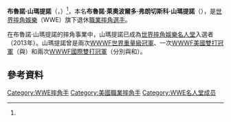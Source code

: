 {{Infobox Pro Wrestler
| name=布魯諾·山瑪提諾
| image=BrunoSeasonParade.jpg
| names = '''Bruno Sammartino'''
| birthname = 布魯諾·萊奧波爾多·弗朗切斯科·山瑪提諾
| height={{height|ft=5|in=10}}<ref name=hornbaker/>
| weight={{convert|265|lb|kg|abbr=on}}<ref name=hornbaker>{{cite book|author=Hornbaker, Tim|year=2012|title=Legends of Pro Wrestling: 150 Years of Headlocks, Body Slams, and Piledrivers|url=https://archive.org/details/legendsofprowres0000horn|publisher=Sports Publishing|isbn=1613210752}}</ref><ref name=davies>{{cite book|author=Davies, Ross|pages=23–24|year=2001|title=Bruno Sammartino|publisher=Rosen Publishing Group|isbn=1435836251}}</ref>
| birth_date={{birth date|1935|10|6}}
| birth_place={{ITA}}[[阿布魯佐|阿布魯佐]][[基耶蒂省|基耶蒂省]][[皮佐費拉托|皮佐費拉托]]
| death_date= 18 April [[2018|2018]] (aged 82)
| death_place=
| resides={{USA}}[[賓夕法尼亞州|賓夕法尼亞州]][[阿利根尼縣_(賓夕法尼亞州)|阿利根尼縣]]{{link-en|羅斯鎮|Ross Township, Allegheny County, Pennsylvania}}
| billed={{USA}}[[賓夕法尼亞州|賓夕法尼亞州]][[阿利根尼縣_(賓夕法尼亞州)|阿利根尼縣]][[匹兹堡|匹兹堡]]<br/>{{ITA}}[[阿布魯佐|阿布魯佐]]
| trainer=Ace Freeman<br/>Rex Peery<ref name=hornbaker/>
| debut=1959年
| retired=1987年
| spouse=
}}

'''布魯諾·山瑪提諾'''（{{lang-en|'''Bruno Sammartino'''}}，{{bd|1935年|10月6日|2018年|4月18日|catIdx=Sammartino}}）<ref name=hornbaker/>，本名'''布魯諾·萊奧波爾多·弗朗切斯科·山瑪提諾'''（{{lang-en|'''Bruno Leopoldo Francesco Sammartino'''}}），是[[世界摔角娛樂|世界摔角娛樂]]（WWE）旗下退休[[職業摔角|職業摔角]][[選手|選手]]。

在布魯諾·山瑪提諾的摔角事業中，山瑪提諾已成為[[世界摔角娛樂名人堂|世界摔角娛樂名人堂]]入選者（2013年）。山瑪提諾曾是兩次[[WWE冠軍|WWWF世界重量級冠軍]]、一次[[WWWF美國雙打冠軍|WWWF美國雙打冠軍]]（與{{link-en|安德烈斯·拉布瑞克斯|Andres Labrakis}}）和兩次[[WWF國際雙打冠軍|WWWF國際雙打冠軍]]（分別與{{link-en|東尼·馬利諾|Tony Marino}}和{{link-en|多明尼克·德努奇|Dominic DeNucci}}）。

== 參考資料 ==
<references/>

{{WWE Championship}}
{{Authority control}}
{{DEFAULTSORT:Sammartino, Bruno}}
[[Category:WWE摔角手|Category:WWE摔角手]]
[[Category:美國職業摔角手|Category:美國職業摔角手]]
[[Category:WWE名人堂成员|Category:WWE名人堂成员]]